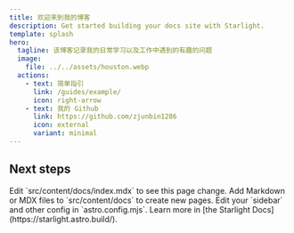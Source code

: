```yaml
---
title: 欢迎来到我的博客
description: Get started building your docs site with Starlight.
template: splash
hero:
  tagline: 该博客记录我的日常学习以及工作中遇到的有趣的问题
  image:
    file: ../../assets/houston.webp
  actions:
    - text: 简单指引
      link: /guides/example/
      icon: right-arrow
    - text: 我的 Github
      link: https://github.com/zjunbin1286
      icon: external
      variant: minimal
---
```



## Next steps

<CardGrid stagger>
	<Card title="Update content" icon="pencil">
		Edit `src/content/docs/index.mdx` to see this page change.
	</Card>
	<Card title="Add new content" icon="add-document">
		Add Markdown or MDX files to `src/content/docs` to create new pages.
	</Card>
	<Card title="Configure your site" icon="setting">
		Edit your `sidebar` and other config in `astro.config.mjs`.
	</Card>
	<Card title="Read the docs" icon="open-book">
		Learn more in [the Starlight Docs](https://starlight.astro.build/).
	</Card>
</CardGrid>
